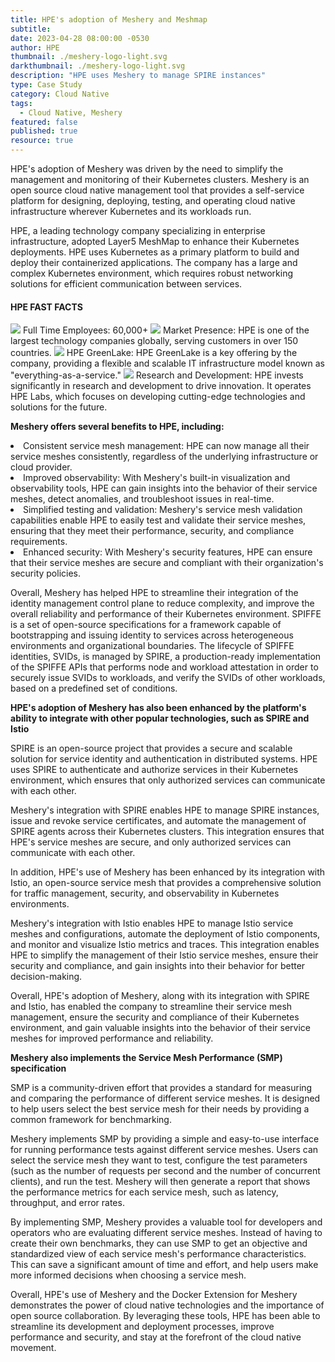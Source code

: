 ```yaml
---
title: HPE's adoption of Meshery and Meshmap
subtitle:
date: 2023-04-28 08:00:00 -0530
author: HPE
thumbnail: ./meshery-logo-light.svg
darkthumbnail: ./meshery-logo-light.svg
description: "HPE uses Meshery to manage SPIRE instances"
type: Case Study
category: Cloud Native
tags:
  - Cloud Native, Meshery
featured: false
published: true
resource: true
---
```




<ResourceWrapper>

<HPEintro>
   HPE's adoption of Meshery was driven by the need to simplify the management and monitoring of their Kubernetes clusters. Meshery is an open source cloud native management tool that provides a self-service platform for designing, deploying, testing, and operating cloud native infrastructure wherever Kubernetes and its workloads run.
</HPEintro>

<p>
   HPE, a leading technology company specializing in enterprise infrastructure, adopted Layer5 MeshMap to enhance their Kubernetes deployments. HPE uses Kubernetes as a primary platform to build and deploy their containerized applications. The company has a large and complex Kubernetes environment, which requires robust networking solutions for efficient communication between services.
</p>



<HPEfacts>
   <tr><td colspan="2"><h4>HPE FAST FACTS</h4></td></tr>
   <tr>
      <td>
      <img src={UsersIcon} />
      Full Time Employees: 60,000+
      </td>
      <td>
      <img src={GlobeIcon} />
      Market Presence: HPE is one of the largest technology companies globally, serving customers in over 150 countries.
      </td>
   </tr>
   <tr>
      <td>
      <img src={LayersIcon} />
      HPE GreenLake: HPE GreenLake is a key offering by the company, providing a flexible and scalable IT infrastructure model known as "everything-as-a-service."
      </td>
      <td>
      <img src={NetworkIcon} />
      Research and Development: HPE invests significantly in research and development to drive innovation. It operates HPE Labs, which focuses on developing cutting-edge technologies and solutions for the future.
      </td>
   </tr>
</HPEfacts>

<p>
    <b>Meshery offers several benefits to HPE, including:</b>
    <li>
    Consistent service mesh management: HPE can now manage all their service meshes consistently, regardless of the underlying infrastructure or cloud provider.
    </li>
    <li>
    Improved observability: With Meshery's built-in visualization and observability tools, HPE can gain insights into the behavior of their service meshes, detect anomalies, and troubleshoot issues in real-time.
    </li>
    <li>
    Simplified testing and validation: Meshery's service mesh validation capabilities enable HPE to easily test and validate their service meshes, ensuring that they meet their performance, security, and compliance requirements.
    </li>
    <li>
    Enhanced security: With Meshery's security features, HPE can ensure that their service meshes are secure and compliant with their organization's security policies.
    </li>
</p>

<p>
    Overall, Meshery has helped HPE to streamline their integration of the identity management control plane to reduce complexity, and improve the overall reliability and performance of their Kubernetes environment. SPIFFE is a set of open-source specifications for a framework capable of bootstrapping and issuing identity to services across heterogeneous environments and organizational boundaries. The lifecycle of SPIFFE identities, SVIDs, is managed by SPIRE, a production-ready implementation of the SPIFFE APIs that performs node and workload attestation in order to securely issue SVIDs to workloads, and verify the SVIDs of other workloads, based on a predefined set of conditions.
</p>

<p>
    <b>HPE's adoption of Meshery has also been enhanced by the platform's ability to integrate with other popular technologies, such as SPIRE and Istio</b>
</p>

<p>
   SPIRE is an open-source project that provides a secure and scalable solution for service identity and authentication in distributed systems. HPE uses SPIRE to authenticate and authorize services in their Kubernetes environment, which ensures that only authorized services can communicate with each other.
</p>

<p>
   Meshery's integration with SPIRE enables HPE to manage SPIRE instances, issue and revoke service certificates, and automate the management of SPIRE agents across their Kubernetes clusters. This integration ensures that HPE's service meshes are secure, and only authorized services can communicate with each other.
</p>

<p>
   In addition, HPE's use of Meshery has been enhanced by its integration with Istio, an open-source service mesh that provides a comprehensive solution for traffic management, security, and observability in Kubernetes environments.
</p>

<p>
   Meshery's integration with Istio enables HPE to manage Istio service meshes and configurations, automate the deployment of Istio components, and monitor and visualize Istio metrics and traces. This integration enables HPE to simplify the management of their Istio service meshes, ensure their security and compliance, and gain insights into their behavior for better decision-making.
</p>

<p>
   Overall, HPE's adoption of Meshery, along with its integration with SPIRE and Istio, has enabled the company to streamline their service mesh management, ensure the security and compliance of their Kubernetes environment, and gain valuable insights into the behavior of their service meshes for improved performance and reliability.
</p>

<p>
   <b>Meshery also implements the Service Mesh Performance (SMP) specification</b>
</p>

<p>
   SMP is a community-driven effort that provides a standard for measuring and comparing the performance of different service meshes. It is designed to help users select the best service mesh for their needs by providing a common framework for benchmarking.
</p>

<p>
   Meshery implements SMP by providing a simple and easy-to-use interface for running performance tests against different service meshes. Users can select the service mesh they want to test, configure the test parameters (such as the number of requests per second and the number of concurrent clients), and run the test. Meshery will then generate a report that shows the performance metrics for each service mesh, such as latency, throughput, and error rates.
</p>

<p>
   By implementing SMP, Meshery provides a valuable tool for developers and operators who are evaluating different service meshes. Instead of having to create their own benchmarks, they can use SMP to get an objective and standardized view of each service mesh's performance characteristics. This can save a significant amount of time and effort, and help users make more informed decisions when choosing a service mesh.
</p>

<p>
Overall, HPE's use of Meshery and the Docker Extension for Meshery demonstrates the power of cloud native technologies and the importance of open source collaboration. By leveraging these tools, HPE has been able to streamline its development and deployment processes, improve performance and security, and stay at the forefront of the cloud native movement.
</p>

</ResourceWrapper>
